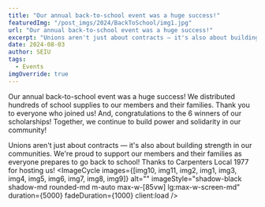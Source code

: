 ---
title: "Our annual back-to-school event was a huge success!"
featuredImg: "/post_imgs/2024/BackToSchool/img1.jpg"
url: "Our annual back-to-school event was a huge success!"
excerpt: "Unions aren't just about contracts — it's also about building strength in our communities. We're proud to support our members and their families as everyone prepares to go back to school! Thanks to Carpenters Local 1977 for hosting us!"
date: 2024-08-03
author: SEIU
tags: 
  - Events
imgOverride: true
---

Our annual back-to-school event was a huge success! We distributed hundreds of school supplies to our members and their families. Thank you to everyone who joined us! And, congratulations to the 6 winners of our scholarships! Together, we continue to build power and solidarity in our community!

Unions aren't just about contracts — it's also about building strength in our communities. We're proud to support our members and their families as everyone prepares to go back to school! Thanks to Carpenters Local 1977 for hosting us!
<ImageCycle images={[img10, img11, img2, img1, img3, img4, img5, img6, img7, img8, img9]} alt="" imageStyle="shadow-black shadow-md rounded-md m-auto max-w-[85vw] lg:max-w-screen-md" duration={5000} fadeDuration={1000} client:load />


